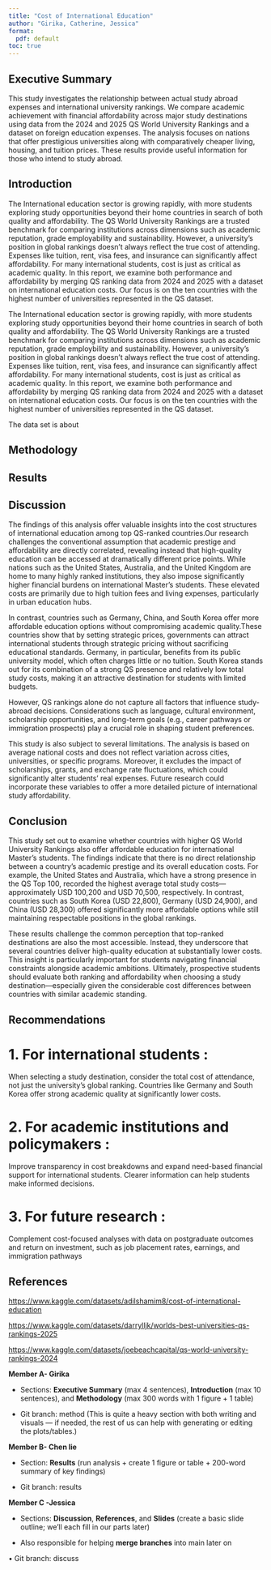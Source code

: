 ```yaml
---
title: "Cost of International Education"
author: "Girika, Catherine, Jessica"
format: 
  pdf: default
toc: true
---
```






## Executive Summary

This study investigates the relationship between actual study abroad expenses and international university rankings.  We compare academic achievement with financial affordability across major study destinations using data from the 2024 and 2025 QS World University Rankings and a dataset on foreign education expenses.  The analysis focuses on nations that offer prestigious universities along with comparatively cheaper living, housing, and tuition prices.  These results provide useful information for those who intend to study abroad.

## Introduction


The International education sector is growing rapidly, with more students exploring study opportunities beyond their home countries in search of both quality and affordability. The QS World University Rankings are a trusted benchmark for comparing institutions across dimensions such as academic reputation, grade employability and sustainability. However, a university’s position in global rankings doesn’t always reflect the true cost of attending. Expenses like tuition, rent, visa fees, and insurance can significantly affect affordability. For many international students, cost is just as critical as academic quality. In this report, we examine both performance and affordability by merging QS ranking data from 2024 and 2025 with a dataset on international education costs. Our focus is on the ten countries with the highest number of universities represented in the QS dataset.


The International education sector is growing rapidly, with more students exploring study opportunities beyond their home countries in search of both quality and affordability. The QS World University Rankings are a trusted benchmark for comparing institutions across dimensions such as academic reputation, grade employbility and sustainability. However, a university’s position in global rankings doesn’t always reflect the true cost of attending. Expenses like tuition, rent, visa fees, and insurance can significantly affect affordability. For many international students, cost is just as critical as academic quality. In this report, we examine both performance and affordability by merging QS ranking data from 2024 and 2025 with a dataset on international education costs. Our focus is on the ten countries with the highest number of universities represented in the QS dataset.



The data set is about 


## Methodology

## Results

## Discussion

The findings of this analysis offer valuable insights into the cost structures of international education among top QS-ranked countries.Our research challenges the conventional assumption that academic prestige and affordability are directly correlated, revealing instead that high-quality education can be accessed at dramatically different price points. While nations such as the United States, Australia, and the United Kingdom are home to many highly ranked institutions, they also impose significantly higher financial burdens on international Master’s students. These elevated costs are primarily due to high tuition fees and living expenses, particularly in urban education hubs.

In contrast, countries such as Germany, China, and South Korea offer more affordable education options without compromising academic quality.These countries show that by setting strategic prices, governments can attract international students through strategic pricing without sacrificing educational standards. Germany, in particular, benefits from its public university model, which often charges little or no tuition. South Korea stands out for its combination of a strong QS presence and relatively low total study costs, making it an attractive destination for students with limited budgets.

However, QS rankings alone do not capture all factors that influence study-abroad decisions. Considerations such as language, cultural environment, scholarship opportunities, and long-term goals (e.g., career pathways or immigration prospects) play a crucial role in shaping student preferences.

This study is also subject to several limitations. The analysis is based on average national costs and does not reflect variation across cities, universities, or specific programs. Moreover, it excludes the impact of scholarships, grants, and exchange rate fluctuations, which could significantly alter students’ real expenses. Future research could incorporate these variables to offer a more detailed picture of international study affordability.


## Conclusion 

This study set out to examine whether countries with higher QS World University Rankings also offer affordable education for international Master’s students. The findings indicate that there is no direct relationship between a country's academic prestige and its overall education costs. For example, the United States and Australia, which have a strong presence in the QS Top 100, recorded the highest average total study costs—approximately USD 100,200 and USD 70,500, respectively. In contrast, countries such as South Korea (USD 22,800), Germany (USD 24,900), and China (USD 28,300) offered significantly more affordable options while still maintaining respectable positions in the global rankings.

These results challenge the common perception that top-ranked destinations are also the most accessible. Instead, they underscore that several countries deliver high-quality education at substantially lower costs. This insight is particularly important for students navigating financial constraints alongside academic ambitions. Ultimately, prospective students should evaluate both ranking and affordability when choosing a study destination—especially given the considerable cost differences between countries with similar academic standing.

## Recommendations

# 1.⁠ ⁠For international students :

When selecting a study destination, consider the total cost of attendance, not just the university's global ranking. Countries like Germany and South Korea offer strong academic quality at significantly lower costs.

# 2.⁠ ⁠For academic institutions and policymakers :

Improve transparency in cost breakdowns and expand need-based financial support for international students. Clearer information can help students make informed decisions.

# 3. For future research :

Complement cost-focused analyses with data on postgraduate outcomes and return on investment, such as job placement rates, earnings, and immigration pathways




## References

<https://www.kaggle.com/datasets/adilshamim8/cost-of-international-education>

<https://www.kaggle.com/datasets/darrylljk/worlds-best-universities-qs-rankings-2025>

<https://www.kaggle.com/datasets/joebeachcapital/qs-world-university-rankings-2024>

**Member A- Girika**

-   Sections: **Executive Summary** (max 4 sentences), **Introduction** (max 10 sentences), and **Methodology** (max 300 words with 1 figure + 1 table)

-   Git branch: method (This is quite a heavy section with both writing and visuals — if needed, the rest of us can help with generating or editing the plots/tables.)

**Member B- Chen lie**

-   Section: **Results** (run analysis + create 1 figure or table + 200-word summary of key findings)

-   Git branch: results

**Member C -Jessica**

-   Sections: **Discussion**, **References**, and **Slides** (create a basic slide outline; we’ll each fill in our parts later)

-   Also responsible for helping **merge branches** into main later on

• Git branch: discuss
